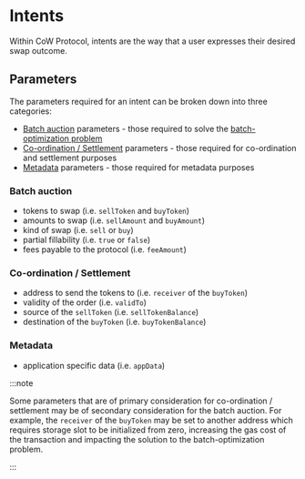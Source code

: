 # Intents

Within CoW Protocol, intents are the way that a user expresses their desired swap outcome.

## Parameters

The parameters required for an intent can be broken down into three categories:

* [Batch auction](#batch-auction) parameters - those required to solve the [batch-optimization problem](auctions/the-problem)
* [Co-ordination / Settlement](#co-ordination--settlement) parameters - those required for co-ordination and settlement purposes
* [Metadata](#metadata) parameters - those required for metadata purposes

### Batch auction

* tokens to swap (i.e. `sellToken` and `buyToken`)
* amounts to swap (i.e. `sellAmount` and `buyAmount`)
* kind of swap (i.e. `sell` or `buy`)
* partial fillability (i.e. `true` or `false`)
* fees payable to the protocol (i.e. `feeAmount`)

### Co-ordination / Settlement

* address to send the tokens to (i.e. `receiver` of the `buyToken`)
* validity of the order (i.e. `validTo`)
* source of the `sellToken` (i.e. `sellTokenBalance`)
* destination of the `buyToken` (i.e. `buyTokenBalance`)

### Metadata

* application specific data (i.e. `appData`)

:::note

Some parameters that are of primary consideration for co-ordination / settlement may be of secondary consideration for the batch auction. For example, the `receiver` of the `buyToken` may be set to another address which requires storage slot to be initialized from zero, increasing the gas cost of the transaction and impacting the solution to the batch-optimization problem.

:::
